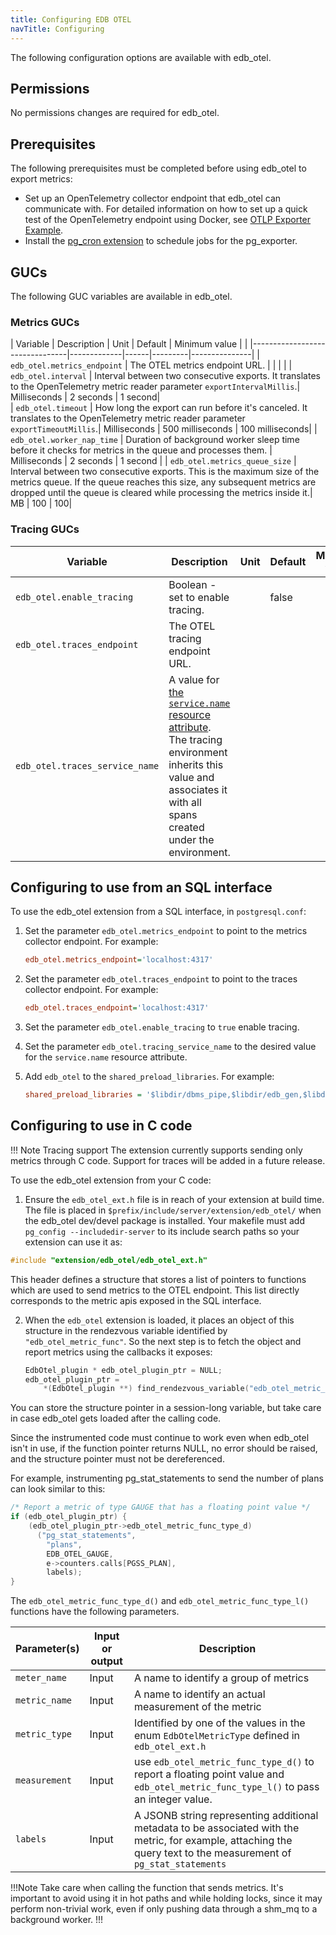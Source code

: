 ```yaml
---
title: Configuring EDB OTEL
navTitle: Configuring
---
```


The following configuration options are available with edb_otel.

## Permissions

No permissions changes are required for edb_otel.

## Prerequisites

The following prerequisites must be completed before using edb_otel to export metrics:

- Set up an OpenTelemetry collector endpoint that edb_otel can communicate with. For detailed information on how to set up a quick test of the OpenTelemetry endpoint using Docker, see [OTLP Exporter Example](https://github.com/open-telemetry/opentelemetry-cpp/tree/main/examples/otlp).
- Install the [pg_cron extension](/pg_extensions/pg_cron/) to schedule jobs for the pg_exporter. 

## GUCs

The following GUC variables are available in edb_otel. 

### Metrics GUCs

| Variable                       | Description | Unit | Default | Minimum value |                                                                                                                                                                                                                                                |
|--------------------------------|-------------|------|---------|---------------|
| `edb_otel.metrics_endpoint`   | The OTEL metrics endpoint URL. | | | |
| `edb_otel.interval`            | Interval between two consecutive exports. It translates to the OpenTelemetry metric reader parameter `exportIntervalMillis`.| Milliseconds | 2 seconds | 1 second|  
| `edb_otel.timeout`             | How long the export can run before it's canceled. It translates to the OpenTelemetry metric reader parameter `exportTimeoutMillis`.| Milliseconds | 500 milliseconds | 100 milliseconds|
| `edb_otel.worker_nap_time`     | Duration of background worker sleep time before it checks for metrics in the queue and processes them. | Milliseconds | 2 seconds | 1 second |
| `edb_otel.metrics_queue_size`  | Interval between two consecutive exports. This is the maximum size of the metrics queue. If the queue reaches this size, any subsequent metrics are dropped until the queue is cleared while processing the metrics inside it.| MB | 100 | 100|

### Tracing GUCs

| Variable | Description | Unit | Default | Minimum value |
| -------- | ----------- | ---- | ------- | ------------- |
| `edb_otel.enable_tracing` | Boolean - set to enable tracing. | | false | |
| `edb_otel.traces_endpoint` | The OTEL tracing endpoint URL. | | | |
| `edb_otel.traces_service_name` | A value for [the `service.name` resource attribute](https://opentelemetry.io/docs/specs/semconv/resource/#service). The tracing environment inherits this value and associates it with all spans created under the environment. | | | |


## Configuring to use from an SQL interface

To use the edb_otel extension from a SQL interface, in `postgresql.conf`:

1. Set the parameter `edb_otel.metrics_endpoint` to point to the metrics collector endpoint. For example: 

   ```ini
   edb_otel.metrics_endpoint='localhost:4317'
   ```

1. Set the parameter `edb_otel.traces_endpoint` to point to the traces collector endpoint. For example: 

   ```ini
   edb_otel.traces_endpoint='localhost:4317'
   ```

1. Set the parameter `edb_otel.enable_tracing` to `true` enable tracing. 

1. Set the parameter `edb_otel.tracing_service_name` to the desired value for the `service.name` resource attribute. 

1. Add `edb_otel` to the `shared_preload_libraries`. For example: 

   ```ini
   shared_preload_libraries = '$libdir/dbms_pipe,$libdir/edb_gen,$libdir/dbms_aq,$libdir/edb_otel'
   ```

## Configuring to use in C code

!!! Note Tracing support 
    The extension currently supports sending only metrics through C code. 
    Support for traces will be added in a future release.

To use the edb_otel extension from your C code:

1. Ensure the `edb_otel_ext.h` file is in reach of your extension at build time. The file is placed in `$prefix/include/server/extension/edb_otel/` when the edb_otel dev/devel package is installed. Your makefile must add `pg_config --includedir-server` to its include search paths so your extension can use it as:

```C
#include "extension/edb_otel/edb_otel_ext.h"
```

This header defines a structure that stores a list of pointers to functions which are used to send metrics to the OTEL endpoint.
This list directly corresponds to the metric apis exposed in the SQL interface.

2. When the `edb_otel` extension is loaded, it places an object of this structure
in the rendezvous variable identified by `"edb_otel_metric_func"`. So the next
step is to fetch the object and report metrics using the callbacks it
exposes:

   ```C
   EdbOtel_plugin * edb_otel_plugin_ptr = NULL;
   edb_otel_plugin_ptr =
       *(EdbOtel_plugin **) find_rendezvous_variable("edb_otel_metric_func");
   ```

You can store the structure pointer in a session-long variable, but take care in case edb_otel gets loaded after the calling code.

Since the instrumented code must continue to work even when edb_otel isn't in use, if the function pointer returns NULL, no error should be raised, and the structure pointer must not be dereferenced.

For example, instrumenting pg_stat_statements to send the number of plans can look similar to this:

```C
/* Report a metric of type GAUGE that has a floating point value */
if (edb_otel_plugin_ptr) {
    (edb_otel_plugin_ptr->edb_otel_metric_func_type_d)
      ("pg_stat_statements",
        "plans",
        EDB_OTEL_GAUGE,
        e->counters.calls[PGSS_PLAN],
        labels);
}
```

The `edb_otel_metric_func_type_d()` and `edb_otel_metric_func_type_l()` functions have the following parameters.

| Parameter(s)       | Input or output | Description                                                                                                                                                                       |
|--------------------|-----------------|-----------------------------------------------------------------------------------------------------------------------------------------------------------------------------------|
| `meter_name`       | Input           | A name to identify a group of metrics |
| `metric_name`      | Input           | A name to identify an actual measurement of the metric |  
| `metric_type`      | Input           | Identified by one of the values in the enum `EdbOtelMetricType` defined in `edb_otel_ext.h`|
| `measurement`      | Input           | use `edb_otel_metric_func_type_d()` to report a floating point value and `edb_otel_metric_func_type_l()` to pass an integer value. |
| `labels`           | Input           | A JSONB string representing additional metadata to be associated with the metric, for example, attaching the query text to the measurement of `pg_stat_statements`|

!!!Note
Take care when calling the function that sends metrics. It's important to avoid using it in hot paths and while holding locks, since it may perform non-trivial work, even if only pushing data through a shm_mq to a background worker.
!!!
